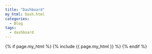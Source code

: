```yaml
---
title: "Dashboard"
my_html: Dash.html
categories:
  - Blog
tags:
  - dashboard
---
```


{% if page.my_html %}
  {% include {{ page.my_html }} %}
{% endif %}
